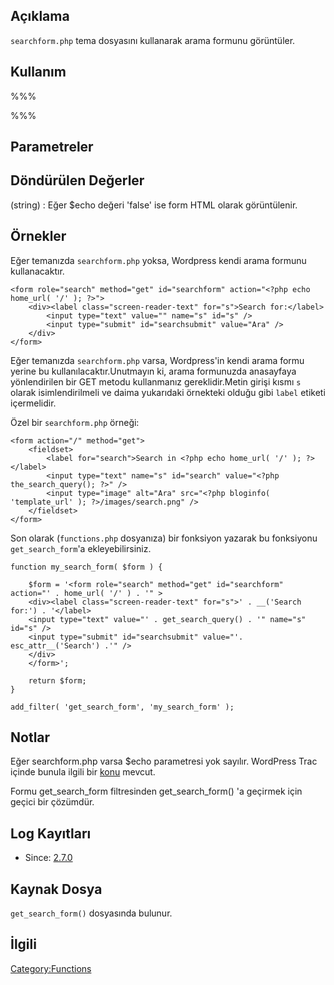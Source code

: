 {{Languages|
{{en|Function Reference/get_search_form}}
{{it|Function Reference/it:get_search_form}}
{{tr|Fonksiyon Listesi/tr:get_search_form}}

}}
==Açıklama==

<tt>searchform.php</tt> tema dosyasını kullanarak arama formunu görüntüler.

==Kullanım==

%%%<?php get_search_form( $echo ); ?>%%%

==Parametreler==

{{Parameter|$echo|boolean| ''true'' formu görüntüler; ''false'' formu string olarak döndürür.|isteğe bağlı|true}}

==Döndürülen Değerler==
; (string) : Eğer $echo değeri 'false' ise form HTML olarak görüntülenir.

==Örnekler==

Eğer temanızda <tt>searchform.php</tt> yoksa, Wordpress kendi arama formunu kullanacaktır.

<pre>
<form role="search" method="get" id="searchform" action="<?php echo home_url( '/' ); ?>">
    <div><label class="screen-reader-text" for="s">Search for:</label>
        <input type="text" value="" name="s" id="s" />
        <input type="submit" id="searchsubmit" value="Ara" />
    </div>
</form>
</pre>

Eğer temanızda <tt>searchform.php</tt> varsa, Wordpress'in kendi arama formu yerine bu kullanılacaktır.Unutmayın ki, arama formunuzda anasayfaya yönlendirilen bir GET metodu kullanmanız gereklidir.Metin girişi kısmı <tt>s</tt> olarak isimlendirilmeli ve daima yukarıdaki örnekteki olduğu gibi <tt>label</tt> etiketi içermelidir. 

Özel bir <tt>searchform.php</tt> örneği:

<pre>
<form action="/" method="get">
    <fieldset>
        <label for="search">Search in <?php echo home_url( '/' ); ?></label>
        <input type="text" name="s" id="search" value="<?php the_search_query(); ?>" />
        <input type="image" alt="Ara" src="<?php bloginfo( 'template_url' ); ?>/images/search.png" />
    </fieldset>
</form>
</pre>

Son olarak (<tt>functions.php</tt> dosyanıza) bir fonksiyon yazarak bu fonksiyonu <tt>get_search_form</tt>'a ekleyebilirsiniz.


<pre>
function my_search_form( $form ) {

    $form = '<form role="search" method="get" id="searchform" action="' . home_url( '/' ) . '" >
    <div><label class="screen-reader-text" for="s">' . __('Search for:') . '</label>
    <input type="text" value="' . get_search_query() . '" name="s" id="s" />
    <input type="submit" id="searchsubmit" value="'. esc_attr__('Search') .'" />
    </div>
    </form>';

    return $form;
}

add_filter( 'get_search_form', 'my_search_form' );
</pre>

==Notlar==

Eğer searchform.php varsa $echo parametresi yok sayılır. WordPress Trac içinde bunula ilgili bir [http://core.trac.wordpress.org/ticket/16541 konu] mevcut. 

Formu get_search_form filtresinden get_search_form() 'a geçirmek için geçici bir çözümdür.

==Log Kayıtları==

* Since: [[Version 2.7|2.7.0]]

==Kaynak Dosya==

<tt>get_search_form()</tt> {{Trac|wp-includes/general-template.php}} dosyasında bulunur.

==İlgili==

{{Include Tags}}

{{Tag Footer}}

[[Category:Functions]]